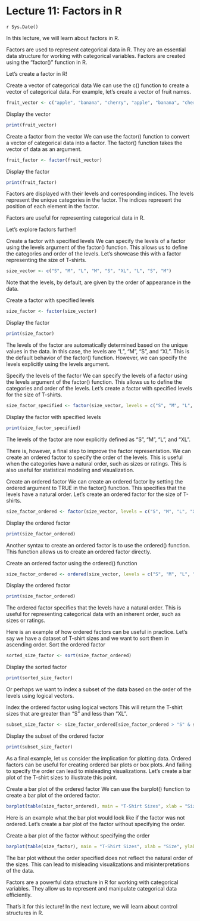 # Lecture 11: Factors in R
`r Sys.Date()`

In this lecture, we will learn about factors in R.

Factors are used to represent categorical data in R.
They are an essential data structure for working with categorical variables.
Factors are created using the "factor()" function in R.

Let's create a factor in R!

Create a vector of categorical data
We can use the c() function to create a vector of categorical data.
For example, let's create a vector of fruit names.

```r
fruit_vector <- c("apple", "banana", "cherry", "apple", "banana", "cherry")
```

Display the vector

```r
print(fruit_vector)
```

Create a factor from the vector
We can use the factor() function to convert a vector of categorical data into a factor.
The factor() function takes the vector of data as an argument.

```r
fruit_factor <- factor(fruit_vector)
```

Display the factor

```r
print(fruit_factor)
```

Factors are displayed with their levels and corresponding indices.
The levels represent the unique categories in the factor.
The indices represent the position of each element in the factor.

Factors are useful for representing categorical data in R.

Let's explore factors further!

Create a factor with specified levels
We can specify the levels of a factor using the levels argument of the factor() function.
This allows us to define the categories and order of the levels.
Let's showcase this with a factor representing the size of T-shirts.

```r
size_vector <- c("S", "M", "L", "M", "S", "XL", "L", "S", "M")
```

Note that the levels, by default, are given by the order of appearance in the data.

Create a factor with specified levels

```r
size_factor <- factor(size_vector)
```

Display the factor

```r
print(size_factor)
```

The levels of the factor are automatically determined based on the unique values in the data.
In this case, the levels are "L", "M", "S", and "XL".
This is the default behavior of the factor() function.
However, we can specify the levels explicitly using the levels argument.

Specify the levels of the factor
We can specify the levels of a factor using the levels argument of the factor() function.
This allows us to define the categories and order of the levels.
Let's create a factor with specified levels for the size of T-shirts.

```r
size_factor_specified <- factor(size_vector, levels = c("S", "M", "L", "XL"))
```

Display the factor with specified levels

```r
print(size_factor_specified)
```

The levels of the factor are now explicitly defined as "S", "M", "L", and "XL".

There is, however, a final step to improve the factor representation.
We can create an ordered factor to specify the order of the levels.
This is useful when the categories have a natural order, such as sizes or ratings.
This is also useful for statistical modeling and visualization.

Create an ordered factor
We can create an ordered factor by setting the ordered argument to TRUE in the factor() function.
This specifies that the levels have a natural order.
Let's create an ordered factor for the size of T-shirts.

```r
size_factor_ordered <- factor(size_vector, levels = c("S", "M", "L", "XL"), ordered = TRUE)
```

Display the ordered factor

```r
print(size_factor_ordered)
```

Another syntax to create an ordered factor is to use the ordered() function.
This function allows us to create an ordered factor directly.

Create an ordered factor using the ordered() function

```r
size_factor_ordered <- ordered(size_vector, levels = c("S", "M", "L", "XL"))
```

Display the ordered factor

```r
print(size_factor_ordered)
```

The ordered factor specifies that the levels have a natural order.
This is useful for representing categorical data with an inherent order, such as sizes or ratings.

Here is an example of how ordered factors can be useful in practice.
Let's say we have a dataset of T-shirt sizes and we want to sort them in ascending order.
Sort the ordered factor

```r
sorted_size_factor <- sort(size_factor_ordered)
```

Display the sorted factor

```r
print(sorted_size_factor)
```

Or perhaps we want to index a subset of the data based on the order of the levels using logical vectors.

Index the ordered factor using logical vectors
This will return the T-shirt sizes that are greater than "S" and less than "XL".

```r
subset_size_factor <- size_factor_ordered[size_factor_ordered > "S" & size_factor_ordered < "XL"]
```

Display the subset of the ordered factor

```r
print(subset_size_factor)
```

As a final example, let us consider the implication for plotting data.
Ordered factors can be useful for creating ordered bar plots or box plots.
And failing to specify the order can lead to misleading visualizations.
Let's create a bar plot of the T-shirt sizes to illustrate this point.

Create a bar plot of the ordered factor
We can use the barplot() function to create a bar plot of the ordered factor.

```r
barplot(table(size_factor_ordered), main = "T-Shirt Sizes", xlab = "Size", ylab = "Frequency")
```

Here is an example what the bar plot would look like if the factor was not ordered.
Let's create a bar plot of the factor without specifying the order.

Create a bar plot of the factor without specifying the order

```r
barplot(table(size_factor), main = "T-Shirt Sizes", xlab = "Size", ylab = "Frequency")
```

The bar plot without the order specified does not reflect the natural order of the sizes.
This can lead to misleading visualizations and misinterpretations of the data.

Factors are a powerful data structure in R for working with categorical variables.
They allow us to represent and manipulate categorical data efficiently.

That's it for this lecture! In the next lecture, we will learn about control structures in R.
